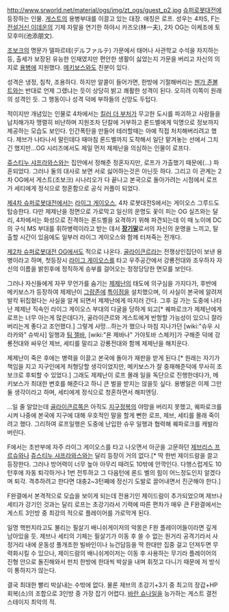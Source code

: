 http://www.srworld.net/material/ogs/img/zt_ogs/guest_p2.jpg
[[슈퍼로봇대전]]에 등장하는 인물. [[게스트]]의 용병부대를 이끌고 있는 대장. 애칭은 로프. 성우는 4차S, F는 [[전설거신 이데온]]의 기제 자랄을 연기한 하야시 카즈오(林一夫), 2차 OG는 이케조에 토모후미(池添朋文). 

[[조보크]]의 명문가 델파르테(デルファルテ) 가문에서 태어나 사관학교 수석을 차지하는 등, 출세가 보장된 유능한 인재였지만 편안한 생활이 싫었는지 가문을 버리고 자신의 의지로 [[용병]]에 지원했다. [[메키보스]]와도 친분이 있다.

성격은 냉정, 침착, 조용하다. 하지만 알콜이 들어가면, 한방에 기절해버리는 [[젠가 존볼트]]와는 반대로 언제 그랬냐는 듯이 상당히 밝고 쾌활한 성격이 된다. 오히려 이쪽이 원래의 성격인 듯. 그 행동이나 성격 덕에 부하들의 신망도 두텁다. 

적이지만 개념있는 인물로 4차에서는 [[킬러 더 부처]]가 무고한 도시를 파괴하고 사람들을 납치해가자 맹렬히 비난하며 지원조차 단칼에 거부하고 론드벨에게 익명으로 정보까지 제공하는 모습도 보인다. 인간폭탄을 만들어 테러할때는 아예 직접 처치해버리려고 했다. 제브가 나타나서 말린데다 때마침 론드벨까지 도착해서 일단 맡겨놓는 선에서 그치긴 했지만...OG 시리즈에서도 제일 먼저 제제난을 의심하는 인물이 로프다.

[[쥬스티누 샤프라와스]]와는 집안에서 정해준 정혼자지만, 로프가 가출했기 때문에(…) 파혼되었다. 그러나 둘의 대사로 보면 서로 싫어하는것은 아닌듯 하다. 그리고 이 관계는 2차 OG에서 게스트(조보크) 시나리오가 다 끝나고 본국으로 돌아가려는 시점에서 로프가 세티에게 정식으로 청혼함으로 공식 커플이 되었다.

[[제4차 슈퍼로봇대전]]에서는 [[라이그 게이오스]], 4차 로봇대전S에서는 게이오스 그루드도 탑승한다. 다만 제제난을 정면으로 가로막고 일신의 운명도 꽃이 피는 OG 실즈와는 달리, 4차에서는 화성으로 진격하는 론드벨을 요격하기 위해 파견되는데 이 때 노이에 DC의 구식 MS 부대를 휘하병력이라고 받는 데서 '''[[장기말]]'''로서의 자신의 운명을 느끼고, 탈출할 시간이 있음에도 일부러 라이그 게이오스와 함께 터져죽는 전개다.

[[제2차 슈퍼로봇대전 OG]]에서도 적으로 나온다. [[골라이큰르]]라는 전쟁상인집단이 보낸 용병이라고 하며, 첫등장시 [[라이그 게이오스]]를 타고 우주공간에서 강룡전대와 조우하자 자신의 이름을 밝힌후에 정직하게 승부를 걸어오는 정정당당한 면모를 보인다.

그러나 자신들에게 자꾸 무언가를 숨기는 [[제제난]]의 태도에 의구심을 가지다가, 후반에 메키보스가 등장하여 제제난이 [[그랑존]]에 [[특이점]]을 설치했으며, 이 사실이 본국에 알려져 발칵 뒤집혔다는 사실을 알게 되면서 제제난에게 따지러 간다. 그후 길 가는 도중에 나타난 제제난 직속인 라이그 게이오스 부대의 다굴을 당하게 되고[* 퀘파로크가 제제난에게 로프는 너무 아는게 많은데다가, 골라이큰르와 게스트에게 반항할 가능성이 있으니 잘라버리는게 좋다고 조언했다.] 그렇게 사망...하는가 했으나 마침 지나가던 [wiki:"슈우 시라카와" 슈박사] 일행과 [[팀 젤바]], [wiki:"욘 제바나" 가야토바 스체카]가 구해준 덕에 강룡전대와 싸우던 제브, 세티를 말리고 강룡전대와 함께 제제난을 해치운다. 

제제난이 죽은 후에는 병력을 이끌고 본국에 돌아가 재판을 받게 된다.[* 원래는 자기가 책임을 지고 지구인에게 처형당할 생각이었지만, 메키보스가 잘 중재해준덕에 무사히 조보크로 후퇴할 수 있었다.] 그래도 제제난이 로프 몰래 일을 독단으로 진행한데다가, 메키보스가 최대한 변호를 해준다고 하니 큰 벌을 받지는 않을듯 싶다. 용병일은 이제 그만둘 생각이라고 하며, 세티에게 정식으로 청혼하면서 해피엔딩.

...일 줄 알았는데 [[골라이큰르]]쪽은 아직도 [[지구정복]]의 야망을 버리지 못했고, 퀘파로크를 시켜 나중에 본국에 지구에 대해 우호적인 말을 할게 뻔한 로프, 제브, 세티를 몰래 죽이려고 했다. 그리하여 로프일행은 도중에 난입한 슈우 일행과 협력해 퀘파로크를 캐발라 버린다.

F에서는 초반부에 자주 라이그 게이오스를 타고 나오면서 아군을 고문하던 [[제브리스 프르슈와]]나 [[쥬스티누 샤프라와스]]와는 달리 등장이 거의 없다.[* 딱 한번 제이드람을 끌고 등장한다. 그러나 방어력이 너무 높아 아무리 때려도 10밖에 안깍인다. 다행스럽게도 10턴후에 자동 퇴각하거나 1번 전투하고 그 다음턴에 론드 벨의 힘이 어느정도인지 알겠다며 퇴각. 격추하려고 한다면 대충2~3턴째에 정신기 도발로 끌어내면서 진군해야 한다.]

F완결에서 본격적으로 모습을 보이게 되는데 전용기인 제이드람이 추가되었으며 제브나 세티가 강기인 것과는 달리 로프는 초강기라서 기력에 따른 편차가 매우 큰 F완결에서는 게스트 3인방 중 최강의 적으로 플레이어를 가로막게 된다. 

일명 핵펀치라고도 불리는 필살기 배니쉬게이저의 악몽은 F완 플레이어들이라면 깊게 남아있을 듯. 제브나 세티의 기체는 필살기가 이동 후 쓸 수 없는 원거리 공격기라서 사정거리 내에 운동성 풀개조한 빌바인이나 뉴건담등을 딱 한대만 집중 걸고 던져두면 무력화시킬 수 있으나, 제이드람의 배니쉬게이저는 이동 후 사용하는 무기라 플레이어의 진형 안으로 돌진해와서 펀치 한방에 한대씩 박살을 내며 휘젓고 다니기 때문에 저 방식이 통하지가 않는다. 

결국 최대한 빨리 박살내는 수밖에 없다. 물론 제브의 초강기+3기 중 최고의 장갑+HP회복(소)의 조합으로 3인방 중 가장 잡기 어렵다. [[바란 슈나일]]을 능가하는 게스트 결전스테이지 최악의 적. 
